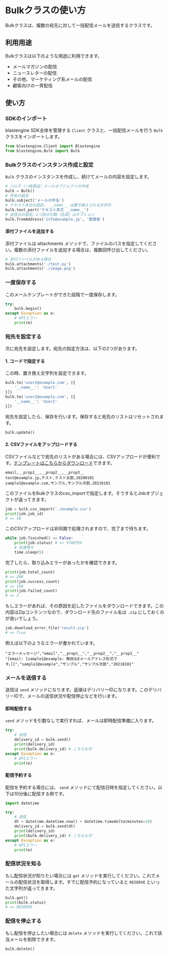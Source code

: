 
# Bulkクラスの使い方

Bulkクラスは、複数の宛先に対して一括配信メールを送信するクラスです。

## 利用用途

Bulkクラスは以下のような用途に利用できます。

- メールマガジンの配信
- ニュースレターの配信
- その他、マーケティング系メールの配信
- 顧客向けの一斉配信

## 使い方

<Install />

### SDKのインポート

blastengine SDK全体を管理する `Client` クラスと、一括配信メールを行う `Bulk` クラスをインポートします。

```python
from blastengine.Client import Blastengine
from blastengine.Bulk import Bulk
```

<Init />

### Bulkクラスのインスタンス作成と設定

`Bulk` クラスのインスタンスを作成し、続けてメールの内容を設定します。

```python
# バルク（一括発送）メールオブジェクトの作成
bulk = Bulk()
# 件名の設定
bulk.subject('メールの件名')
# テキスト本文の設定。 __name__ は置き換えられる文字列
bulk.text_part('テキスト本文 __name__')
# 送信元の設定。2つ目の引数（名前）はオプション
bulk.fromAddress('info@example.jp', '管理者')
```

#### 添付ファイルを追加する

添付ファイルは attachments メソッドで、ファイルのパスを指定してください。複数の添付ファイルを追加する場合は、複数回呼び出してください。

```python
# 添付ファイルがある場合
bulk.attachments('./test.py')
bulk.attachments('./image.png')
```

### 一度保存する

このメールテンプレートができた段階で一度保存します。

```python
try:
	bulk.begin()
except Exception as e:
	# APIエラー
	print(e)
```

### 宛先を設定する

次に宛先を設定します。宛先の指定方法は、以下の2つがあります。

#### 1. コードで指定する

この時、置き換え文字列を設定できます。

```python
bulk.to('user1@example.com', [{
	'__name__': 'User1'
}])
bulk.to('user2@example.com', [{
	'__name__': 'User2'
}])
```

宛先を設定したら、保存を行います。保存すると宛先のリストはリセットされます。

```python
bulk.update()
```

#### 2. CSVファイルをアップロードする

CSVファイルなどで宛先のリストがある場合には、CSVアップロードが便利です。[テンプレートはこちらからダウンロード](https://blastengine.jp/documents/example.csv)できます。

```csv
email,__prop1__,__prop2__,__prop3__
test@example.jp,テスト,テスト太郎,20200101
sample1@example.com,サンプル,サンプル次郎,20210101
```

このファイルをBulkクラスのcsv_importで指定します。そうするとJobオブジェクトが返ってきます。

```python
job = bulk.csv_import('./example.csv')
print(job.job_id)
# => 50
```

このCSVアップロードは非同期で処理されますので、完了まで待ちます。

```py
while job.finished() == False:
	print(job.status) # => STARTED
	# 処理待ち
	time.sleep(5)
```

完了したら、取り込みエラーがあったかを確認できます。

```py
print(job.total_count)
# => 200
print(job.success_count)
# => 198
print(job.failed_count)
# => 2
```

もしエラーがあれば、その原因を記したファイルをダウンロードできます。この内容はZipコンテンツなので、ダウンロード先のファイル名は `.zip` にしておくのが良いでしょう。

```py
job.download_error_file('result.zip')
# => True
```

例えば以下のようなエラーが書かれています。

```csv
"エラーメッセージ","email","__prop1__","__prop2__","__prop3__"
"[email: [sample1@example: 無効なEメールアドレス形式です。]]","sample1@example","サンプル","サンプル次郎","20210101"
```

### メールを送信する

送信は `send` メソッドになります。返値はデリバリーIDになります。このデリバリーIDで、メールの送信状況や配信停止などを行います。

#### 即時配信する

`send` メソッドを引数なしで実行すれば、メールは即時配信準備に入ります。

```py
try:
	# 送信
	delivery_id = bulk.send()
	print(delivery_id)
	print(bulk.delivery_id) # こちらも可
except Exception as e:
	# APIエラー
	print(e)
```

#### 配信予約する

配信を予約する場合には、 `send` メソッドにて配信日時を指定してください。以下は10分後に配信する例です。

```py
import datetime

try:
	# 送信
	dt = datetime.datetime.now() + datetime.timedelta(minutes=10)
	delivery_id = bulk.send(dt)
	print(delivery_id)
	print(bulk.delivery_id) # こちらも可
except Exception as e:
	# APIエラー
	print(e)
```

### 配信状況を知る

もし配信状況が知りたい場合には `get` メソッドを実行してください。これでメールの配信状況を取得します。すでに配信予約になっていると `RESERVE` といった文字列が返ってきます。

```py
bulk.get()
print(bulk.status)
# => RESERVE
```

### 配信を停止する

もし配信を停止したい場合には `delete` メソッドを実行してください。これで該当メールを削除できます。

```py
bulk.delete()
```


